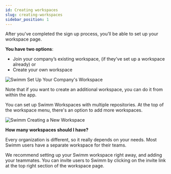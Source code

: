 ```yaml
---
id: Creating workspaces
slug: creating-workspaces
sidebar_position: 1
---
```


After you've completed the sign up process, you’ll be able to set up your workspace page. 

**You have two options**:
- Join your company’s existing workspace, (if they’ve set up a workspace already) or 
- Create your own workspace

![Swimm Set Up Your Company's Workspace](../../static/img/Workspace-6.png)

Note that if you want to create an additional workspace, you can do it from within the app.

You can set up Swimm Workspaces with multiple repositories. At the top of the workspace menu, there's an option to add more workspaces.

![Swimm Creating a New Workspace](../../static/img/Creating_Workspaces1.png)

**How many workspaces should I have?**

Every organization is different, so it really depends on your needs. Most Swimm users have a separate workspace for their teams.

We recommend setting up your Swimm workspace right away, and adding your teammates. You can invite users to Swimm by clicking on the invite link at the top right section of the workspace page.

